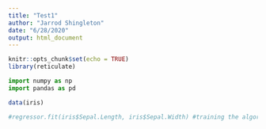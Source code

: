 ```yaml
---
title: "Test1"
author: "Jarrod Shingleton"
date: "6/28/2020"
output: html_document
---
```


```r
knitr::opts_chunk$set(echo = TRUE)
library(reticulate)
```

```python
import numpy as np
import pandas as pd

```

```r
data(iris)
```


```python

#regressor.fit(iris$Sepal.Length, iris$Sepal.Width) #training the algorithm

```